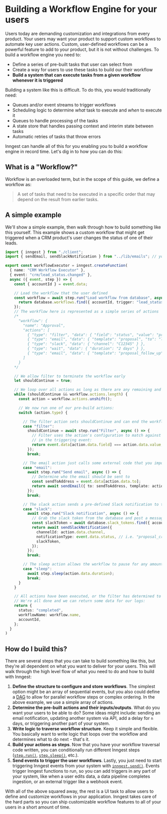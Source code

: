 
# Building a Workflow Engine for your users

Users today are demanding customization and integrations from every product. Your users may want your product to support custom workflows to automate key user actions. Custom, user-defined workflows can be a powerful feature to add to your product, but it is not without challenges. To build a workflow engine you need to:

- Define a series of pre-built tasks that user can select from
- Create a way for users to use these tasks to build our their workflow
- **Build a system that can execute tasks from a given workflow whenever it is triggered**

Building a system like this is difficult. To do this, you would traditionally need:

- Queues and/or event streams to trigger workflows
- Scheduling logic to determine _what_ task to execute and _when_ to execute it
- Queues to handle processing of the tasks
- A state store that handles passing context and interim state between tasks
- Automatic retries of tasks that throw errors

Inngest can handle all of this for you enabling you to build a workflow engine in record time. Let's dig in to how you can do this:

## What is a "Workflow?"

Workflow is an overloaded term, but in the scope of this guide, we define a workflow as:

> A set of tasks that need to be executed in a specific order that may depend on the result from earlier tasks.

## A simple example

We'll show a simple example, then walk through how to build something like this yourself. This example shows a custom workflow that might get triggered when a CRM product's user changes the status of one of their leads.

```ts
import { inngest } from "./client";
import { sendEmail, sendSlackNotification } from "../lib/emails"; // your custom code

export const workflowExecutor = inngest.createFunction(
  { name: "CRM Workflow Executor" },
  { event: "crm/lead_status.changed" },
  async ({ event, step }) => {
    const { accountId } = event.data;

    // Load the workflow that the user defined
    const workflow = await step.run("Load workflow from database", async () => {
      return database.workflows.find({ accountId, trigger: "lead_status_changed" });
    });
    // The workflow here is represented as a simple series of actions
    /*
      "workflow": {
        "name": "Approval",
        "actions": [
          { "type": "filter", "data": { "field": "status", "value": "proposal_created" } }
          { "type": "email", "data": { "template": "proposal", "to": "leadEmail" } },
          { "type": "slack", "data": { "channel": "C12345" } },
          { "type": "wait", "data": { "duration": "2 days" } },
          { "type": "email", "data": { "template": "proposal_follow_up", "to": "salespersonEmail" } },
        ]
      }
    */

    // We allow filter to terminate the workflow early
    let shouldContinue = true;

    // We loop over all actions as long as there are any remaining and no filter has exited
    while (shouldContinue && workflow.actions.length) {
      const action = workflow.actions.unshift();

      // We now run one of our pre-build actions:
      switch (action.type) {

        // The filter action sets shouldContinue and can end the workflow at any time
        case "filter":
          shouldContinue = await step.run("Filter", async () => {
            // Filter uses the action's configuration to match against the values
            // in the triggering event:
            return event.data[action.data.field] === action.data.value;
          });
          break;

        // The email action just calls some external code that you imported
        case "email":
          await step.run("Send email", async () => {
            // Determine who the email should be sent to
            const sendToAddress = event.data[action.data.to];
            return await sendEmail({ to: sendToAddress, template: action.data.template });
          });
          break;

        // The slack action sends a pre-defined Slack notification to the user's channel
        case "slack":
          await step.run("Slack notification", async () => {
            // Grab the slack token from the database and post a message to the user's Slack
            const slackToken = await database.slack_tokens.find({ accountId })
            return await sendSlackNotification({
              channelId: action.data.channel,
              notificationType: event.data.status, // i.e. "proposal_created"
              slackToken,
            });
          });
          break;

        // The sleep action allows the workflow to pause for any amount of time
        case "sleep":
          await step.sleep(action.data.duration);
          break;
      }
    }

    // All actions have been executed, or the filter has determined to terminate the workflow early
    // We're all done and we can return some data for our logs:
    return {
      status: "completed",
      workflowName: workflow.name,
      accountId,
    };
  }
)
```

## How do I build this?

There are several steps that you can take to build something like this, but they're all dependent on what you want to deliver for your users. This will walk through the high level flow of what you need to do and how to build with Inngest:

1. **Define the structure to configure and store workflows**. The simplest option might be an array of sequential events, but you also could define a [DAG](https://en.wikipedia.org/wiki/Directed_acyclic_graph) to allow for parallel workflow steps or complex ordering. In the above example, we use a simple array of actions.
2. **Determine the pre-built actions and their inputs/outputs**. What do you want your users to be able to do? Some ideas might include: sending an email notification, updating another system via API, add a delay for `n` days, or triggering another part of your system.
3. **Write logic to traverse workflow structure**. Keep it simple and flexible. You basically want to write logic that loops over the workflow and determines what to do next - that's it.
4. **Build your actions as steps**. Now that you have your workflow traversal code written, you can conditionally run different Inngest steps ([`step.run()`](/docs/reference/functions/step-run), [`step.sleep()`](/docs/reference/functions/step-sleep), etc.).
5. **Send events to trigger the user workflows**. Lastly, you just need to start triggering Inngest events from your system with [`inngest.send()`](/docs/reference/events/send). Events trigger Inngest functions to run, so you can add triggers in any part of your system, like when a user edits data, a data pipeline completes ingestion, or an external trigger like a webhook event.

With all of the above squared away, the rest is a UI task to allow users to define and customize workflows in your application. Inngest takes care of the hard parts so you can ship customizable workflow features to all of your users in a short amount of time.